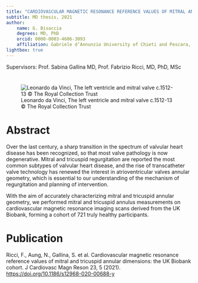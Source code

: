 ```yaml
---
title: "CARDIOVASCULAR MAGNETIC RESONANCE REFERENCE VALUES OF MITRAL AND TRICUSPID ANNULAR DIMENSIONS: THE UK BIOBANK COHORT"
subtitle: MD thesis, 2021
author: 
    name: G. Bisaccia
    degrees: MD, PhD
    orcid: 0000-0003-4606-3093
    affiliation: Gabriele d’Annunzio University of Chieti and Pescara, Italy. Degree with Honours in Medicine and Surgery (2014-2021)
lightbox: true
---
```

Supervisors: Prof. Sabina Gallina MD, Prof. Fabrizio Ricci, MD, PhD, MSc

# 

![Leonardo da Vinci, The left ventricle and mitral valve c.1512-13 © The Royal Collection Trust](images/md/0.jpg)

# Abstract
Over the last century, a sharp transition in the spectrum of valvular heart disease has been recognized, so that most valve pathology is now degenerative. Mitral and tricuspid regurgitation are reported the most common subtypes of valvular heart disease, and the rise of transcatheter valve technology has renewed the interest in atrioventricular valves annular geometry, which is essential to our understanding of the mechanism of regurgitation and planning of intervention. 

With the aim of accurately characterizing mitral and tricuspid annular geometry, we performed mitral and tricuspid annulus measurements on cardiovascular magnetic resonance imaging scans derived from the UK Biobank, forming a cohort of 721 truly healthy participants.

# Publication

Ricci, F., Aung, N., Gallina, S. et al. Cardiovascular magnetic resonance reference values of mitral and tricuspid annular dimensions: the UK Biobank cohort. J Cardiovasc Magn Reson 23, 5 (2021). [https://doi.org/10.1186/s12968-020-00688-y](https://doi.org/10.1186/s12968-020-00688-y)